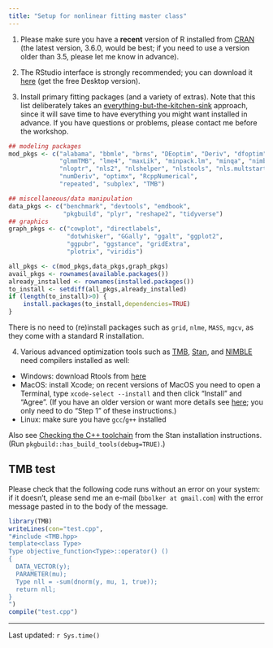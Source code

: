 ```yaml
---
title: "Setup for nonlinear fitting master class"
---
```


1. Please make sure you have a **recent** version of R installed from [CRAN](https://cran.r-project.org/) (the latest version, 3.6.0, would be best; if you need to use a version older than 3.5, please let me know in advance).

2. The RStudio interface is strongly recommended; you can download it [here](https://www.rstudio.com/products/rstudio/download/) (get the free Desktop version).

3. Install primary fitting packages (and a variety of extras).
Note that this list deliberately takes an [everything-but-the-kitchen-sink](https://en.wiktionary.org/wiki/everything_but_the_kitchen_sink#English) approach, since it will save time to have everything you might want installed in advance. If you have questions or problems, please contact me before the workshop.

```r
## modeling packages
mod_pkgs <- c("alabama", "bbmle", "brms", "DEoptim", "Deriv", "dfoptim",
              "glmmTMB", "lme4", "maxLik", "minpack.lm", "minqa", "nimble",
              "nloptr", "nls2", "nlshelper", "nlstools", "nls.multstart",
              "numDeriv", "optimx", "RcppNumerical",
              "repeated", "subplex", "TMB")

## miscellaneous/data manipulation
data_pkgs <- c("benchmark", "devtools", "emdbook",
               "pkgbuild", "plyr", "reshape2", "tidyverse")
## graphics
graph_pkgs <- c("cowplot", "directlabels",
                "dotwhisker", "GGally", "ggalt", "ggplot2",
                "ggpubr", "ggstance", "gridExtra",
                "plotrix", "viridis")

all_pkgs <- c(mod_pkgs,data_pkgs,graph_pkgs)
avail_pkgs <- rownames(available.packages())
already_installed <- rownames(installed.packages())
to_install <- setdiff(all_pkgs,already_installed)
if (length(to_install)>0) {
    install.packages(to_install,dependencies=TRUE)
}
```

There is no need to (re)install packages such as `grid`, `nlme`, `MASS`, `mgcv`, as they come with a standard R installation. 

4. Various advanced optimization tools such as [TMB](https://github.com/kaskr/adcomp), [Stan](https://mc-stan.org/), and [NIMBLE](https://r-nimble.org/) need compilers installed as well: 
- Windows: download Rtools from [here](https://cran.r-project.org/bin/windows/Rtools/)
- MacOS: install Xcode; on recent versions of MacOS you need to open a Terminal, type `xcode-select --install` and then click "Install" and "Agree". (If you have an older version or want more details see [here](https://www.moncefbelyamani.com/how-to-install-xcode-homebrew-git-rvm-ruby-on-mac/); you only need to do "Step 1" of these instructions.)
- Linux: make sure you have `gcc`/`g++` installed

Also see [Checking the C++ toolchain](https://github.com/stan-dev/rstan/wiki/RStan-Getting-Started) from the Stan installation instructions. (Run `pkgbuild::has_build_tools(debug=TRUE)`.)

## TMB test

Please check that the following code runs without an error on your system: if it doesn't, please send me an e-mail (`bbolker at gmail.com`) with the error message pasted in to the body of the message.

```r
library(TMB)
writeLines(con="test.cpp",
"#include <TMB.hpp>
template<class Type>
Type objective_function<Type>::operator() ()
{
  DATA_VECTOR(y);
  PARAMETER(mu);
  Type nll = -sum(dnorm(y, mu, 1, true));
  return nll;
}
")
compile("test.cpp")
```
---
Last updated: `r Sys.time()`
